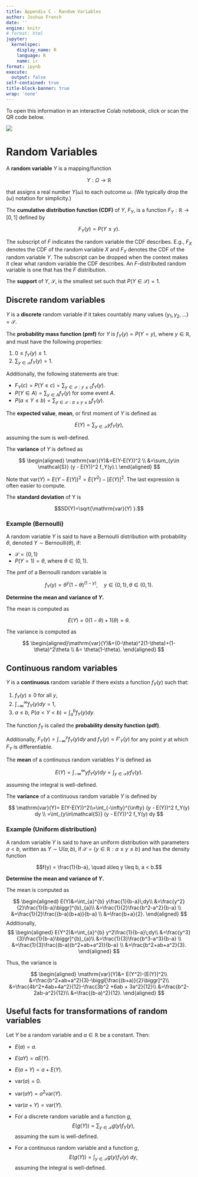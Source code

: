 ```yaml
---
title: Appendix C - Random Variables
author: Joshua French
date: ''
engine: knitr
# format: html
jupyter:
  kernelspec:
    display_name: R
    language: R
    name: ir
format: ipynb
execute:
  output: false
self-contained: true
title-block-banner: true
wrap: 'none'
---
```


To open this information in an interactive Colab notebook, click or scan the QR code below.

<a href="https://colab.research.google.com/github/jfrench/LinearRegression/blob/master/notebooks/c-random-variables-notebook.ipynb">
<img src="https://raw.githubusercontent.com/jfrench/LinearRegression/952c4e103fa0ea5b44ac7a460bfe1970e913ac5f/images/qr-probability-and-vectors.svg">
</a>

# Random Variables

A **random variable** $Y$ is a mapping/function

$$
Y:\Omega\to\mathbb{R}
$$

that assigns a real number $Y(\omega)$ to each outcome $\omega$. (We typically drop the $(\omega)$ notation for simplicity.)

The **cumulative distribution function (CDF)** of $Y$, $F_Y$, is a function $F_Y:\mathbb{R}\to [0,1]$ defined by

$$
F_Y (y)=P(Y \leq y).
$$

The subscript of $F$ indicates the random variable the CDF describes. E.g., $F_X$ denotes the CDF of the random variable $X$ and $F_Y$ denotes the CDF of the random variable $Y$. The subscript can be dropped when the context makes it clear what random variable the CDF describes. An $F$-distributed random variable is one that has the $F$ distribution.

The **support** of $Y$, $\mathcal{S}$, is the smallest set such that $P(Y\in \mathcal{S})=1$.

## Discrete random variables

$Y$ is a **discrete** random variable if it takes countably many values $\{y_1, y_2, \dots \} = \mathcal{S}$.

The **probability mass function (pmf)** for $Y$ is $f_Y (y)=P(Y=y)$, where $y\in \mathbb{R}$, and must have the following properties:

1.  $0 \leq f_Y(y) \leq 1$.
2.  $\sum_{y\in \mathcal{S}} f_Y(y) = 1$.

Additionally, the following statements are true:

-   $F_Y(c) = P(Y \leq c) = \sum_{y\in \mathcal{S}:y \leq c} f_Y(y)$.
-   $P(Y \in A) = \sum_{y \in A} f_Y(y)$ for some event $A$.
-   $P(a \leq Y \leq b) = \sum_{y\in\mathcal{S}:a\leq y\leq b} f_Y(y)$.

The **expected value**, **mean**, or first moment of $Y$ is defined as

$$ E(Y) = \sum_{y\in \mathcal{S}} y f_Y(y), $$

assuming the sum is well-defined.

The **variance** of $Y$ is defined as

$$
\begin{aligned}
\mathrm{var}(Y)&=E(Y-E(Y))^2 \\
&=\sum_{y\in \mathcal{S}} (y - E(Y))^2 f_Y(y).\
\end{aligned}
$$

Note that $\mathrm{var}(Y)=E(Y-E(Y))^2=E(Y^2)-[E(Y)]^2$. The last expression is often easier to compute.

The **standard deviation** of Y is

$$SD(Y)=\sqrt{\mathrm{var}(Y)  }.$$

### Example (Bernoulli)

A random variable $Y$ is said to have a Bernoulli distribution with probability $\theta$, denoted $Y\sim \mathsf{Bernoulli}(\theta)$, if:

-   $\mathcal{S} = \{0, 1\}$
-   $P(Y = 1) = \theta$, where $\theta\in (0,1)$.

The pmf of a Bernoulli random variable is

$$f_Y(y) = \theta^y (1-\theta)^{(1-y)},\quad y\in \{0, 1\}, \theta \in (0, 1).$$

**Determine the mean and variance of $Y$.**

The mean is computed as

$$E(Y)=0(1-\theta )+1(\theta)=\theta.$$

The variance is computed as

$$
\begin{aligned}\mathrm{var}(Y)&=(0-\theta)^2(1-\theta)+(1-\theta)^2\theta \\
&= \theta(1-\theta).
\end{aligned}
$$

## Continuous random variables

$Y$ is a **continuous** random variable if there exists a function $f_Y (y)$ such that:

1.  $f_Y (y)\geq 0$ for all $y$,
2.  $\int_{-\infty}^\infty f_Y (y) dy = 1$,
3.  $a\leq b$, $P(a<Y<b)=\int_a^b f_Y (y) dy$.

The function $f_Y$ is called the **probability density function (pdf)**.

Additionally, $F_Y (y)=\int_{-\infty}^y f_Y (y) dy$ and $f_Y (y)=F'_Y(y)$ for any point $y$ at which $F_Y$ is differentiable.

The **mean** of a continuous random variables $Y$ is defined as

$$
E(Y) =
\int_{-\infty}^{\infty} y f_Y(y)  dy =
\int_{y\in\mathcal{S}} y f_Y(y).
$$

assuming the integral is well-defined.

The **variance** of a continuous random variable $Y$ is defined by

$$
\mathrm{var}(Y)=
E(Y-E(Y))^2\\=\int_{-\infty}^{\infty} (y - E(Y))^2 f_Y(y)  dy \\
=\int_{y\in\mathcal{S}} (y - E(Y))^2 f_Y(y) dy
$$

### Example (Uniform distribution)

A random variable $Y$ is said to have an uniform distribution with parameters $a<b$, written as $Y \sim \mathsf{U}(a, b)$, if $\mathcal{S} = \{y\in \mathbb{R}:a\leq y \leq b\}$ and has the density function

$$f(y) = \frac{1}{b-a}, \quad a\leq y \leq b, a < b.$$

**Determine the mean and variance of $Y$.**

The mean is computed as

$$
\begin{aligned}
E(Y)&=\int_{a}^{b} y\frac{1}{b-a}\;dy\\
&=\frac{y^2}{2}\frac{1}{b-a}\biggr]^{b}_{a}\\
&=\frac{1}{2}\frac{b^2-a^2}{b-a} \\
&=\frac{1}{2}\frac{(b-a)(b+a)}{b-a} \\
&=\frac{b+a}{2}.
\end{aligned}
$$
Additionally, 
$$
\begin{aligned}
E(Y^2)&=\int_{a}^{b} y^2\frac{1}{b-a}\;dy\\
&=\frac{y^3}{3}\frac{1}{b-a}\biggr]^{b}_{a}\\
&=\frac{1}{3}\frac{b^3-a^3}{b-a} \\
&=\frac{1}{3}\frac{(b-a)(b^2+ab+a^2)}{b-a} \\
&=\frac{b^2+ab+a^2}{3}.
\end{aligned}
$$

Thus, the variance is 

$$
\begin{aligned}
\mathrm{var}(Y)&=
E(Y^2)-[E(Y)]^2\\
&=\frac{b^2+ab+a^2}{3}-\biggl[\frac{(b+a)}{2}\biggr]^2\\
&=\frac{4b^2+4ab+4a^2}{12}-\frac{3b^2 +6ab + 3a^2}{12}\\
&=\frac{b^2-2ab-a^2}{12}\\
&=\frac{(b-a)^2}{12}.
\end{aligned}
$$

## Useful facts for transformations of random variables

Let $Y$ be a random variable and $a\in\mathbb{R}$ be a constant. Then:

-   $E(a) = a$.
-   $E(aY) = a E(Y)$.
-   $E(a + Y) = a + E(Y)$.
-   $\mathrm{var}(a) = 0$.
-   $\mathrm{var}(aY) = a^2 \mathrm{var}(Y)$.
-   $\mathrm{var}(a + Y) = \mathrm{var}(Y)$.
-   For a discrete random variable and a function $g$,
$$E(g(Y))=\sum_{y\in\mathcal{S}}g(y)f_Y(y),$$
assuming the sum is well-defined.

- For a continuous random variable and a function $g$,
$$E(g(Y))=\int_{y\in\mathcal{S}}g(y)f_Y(y)\;dy,$$
assuming the integral is well-defined.
